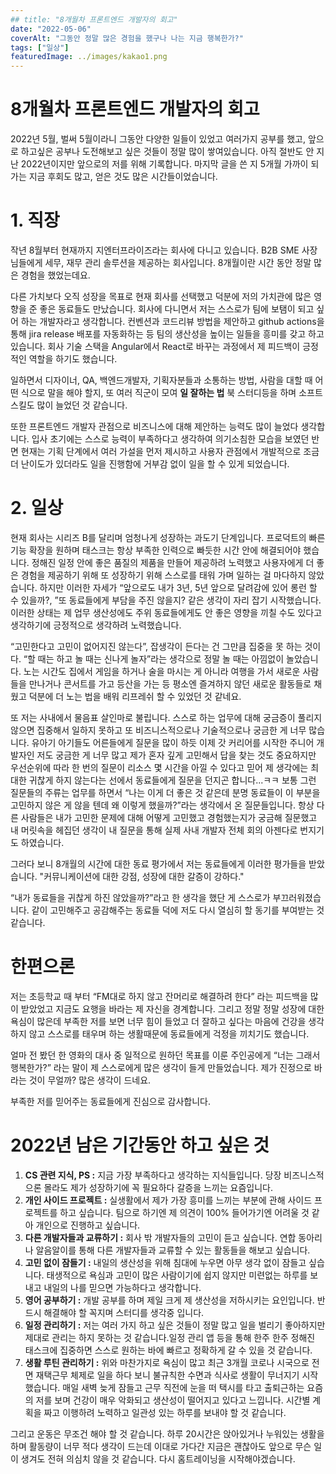 ```yaml
---
## title: "8개월차 프론트엔드 개발자의 회고"
date: "2022-05-06"
coverAlt: "그동안 정말 많은 경험을 했구나 나는 지금 행복한가?"
tags: ["일상"]
featuredImage: ../images/kakao1.png
---
```


# 8개월차 프론트엔드 개발자의 회고

2022년 5월, 벌써 5월이라니 그동안 다양한 일들이 있었고 여러가지 공부를 했고, 앞으로 하고싶은 공부나 도전해보고 싶은 것들이 정말 많이 쌓여있습니다. 아직 절반도 안 지난 2022년이지만 앞으로의 저를 위해 기록합니다. 마지막 글을 쓴 지 5개월 가까이 되가는 지금 후회도 많고, 얻은 것도 많은 시간들이었습니다.

# 1. 직장

작년 8월부터 현재까지 지엔터프라이즈라는 회사에 다니고 있습니다. B2B SME 사장님들에게 세무, 재무 관리 솔루션을 제공하는 회사입니다. 8개월이란 시간 동안 정말 많은 경험을 했었는데요.

다른 가치보다 오직 성장을 목표로 현재 회사를 선택했고 덕분에 저의 가치관에 많은 영향을 준 좋은 동료들도 만났습니다. 회사에 다니면서 저는 스스로가 팀에 보탬이 되고 싶어 하는 개발자라고 생각합니다. 컨벤션과 코드리뷰 방법을 제안하고 github actions을 통해 jira release 배포를 자동화하는 등 팀의 생산성을 높이는 일들을 흥미를 갖고 하고 있습니다. 회사 기술 스택을 Angular에서 React로 바꾸는 과정에서 제 피드백이 긍정적인 역할을 하기도 했습니다.

일하면서 디자이너, QA, 백엔드개발자, 기획자분들과 소통하는 방법, 사람을 대할 때 어떤 식으로 말을 해야 할지, 또 여러 직군이 모여 **일 잘하는 법** 북 스터디등을 하며 소프트 스킬도 많이 늘었던 것 같습니다.

또한 프론트엔드 개발자 관점으로 비즈니스에 대해 제안하는 능력도 많이 늘었다 생각합니다. 입사 초기에는 스스로 능력이 부족하다고 생각하여 의기소침한 모습을 보였던 반면 현재는 기획 단계에서 여러 가설을 먼저 제시하고 사용자 관점에서 개발적으로 조금 더 난이도가 있더라도 일을 진행함에 거부감 없이 일을 할 수 있게 되었습니다.

# 2. 일상

현재 회사는 시리즈 B를 달리며 엄청나게 성장하는 과도기 단계입니다. 프로덕트의 빠른 기능 확장을 원하며 태스크는 항상 부족한 인력으로 빠듯한 시간 안에 해결되어야 했습니다. 정해진 일정 안에 좋은 품질의 제품을 만들어 제공하려 노력했고 사용자에게 더 좋은 경험을 제공하기 위해 또 성장하기 위해 스스로를 태워 가며 일하는 걸 마다하지 않았습니다. 하지만 이러한 자세가 “앞으로도 내가 3년, 5년 앞으로 달려감에 있어 롱런 할 수 있을까?, ”또 동료들에게 부담을 주진 않을지? 같은 생각이 자리 잡기 시작했습니다. 이러한 상태는 제 업무 생산성에도 주위 동료들에게도 안 좋은 영향을 끼칠 수도 있다고 생각하기에 긍정적으로 생각하려 노력했습니다.

“고민한다고 고민이 없어지진 않는다”, 잡생각이 든다는 건 그만큼 집중을 못 하는 것이다. “할 때는 하고 놀 때는 신나게 놀자”라는 생각으로 정말 놀 때는 아낌없이 놀았습니다. 노는 시간도 집에서 게임을 하거나 술을 마시는 게 아니라 여행을 가서 새로운 사람들을 만나거나 콘서트를 가고 등산을 가는 등 평소엔 즐겨하지 않던 새로운 활동들로 채웠고 덕분에 더 노는 법을 배워 리프레쉬 할 수 있었던 것 같네요.

또 저는 사내에서 물음표 살인마로 불립니다. 스스로 하는 업무에 대해 궁금증이 풀리지 않으면 집중해서 일하지 못하고 또 비즈니스적으로나 기술적으로나 궁금한 게 너무 많습니다. 유아기 아기들도 어른들에게 질문을 많이 하듯 이제 갓 커리어를 시작한 주니어 개발자인 저도 궁금한 게 너무 많고 제가 혼자 깊게 고민해서 답을 찾는 것도 중요하지만 우선순위에 따라 한 번의 질문이 리소스 몇 시간을 아낄 수 있다고 믿어 제 생각에는 최대한 귀찮게 하지 않는다는 선에서 동료들에게 질문을 던지곤 합니다...ㅋㅋ 보통 그런 질문들의 주류는 업무를 하면서 “나는 이게 더 좋은 것 같은데 분명 동료들이 이 부분을 고민하지 않은 게 않을 텐데 왜 이렇게 했을까?”라는 생각에서 온 질문들입니다. 항상 다른 사람들은 내가 고민한 문제에 대해 어떻게 고민했고 경험했는지가 궁금해 질문했고 내 머릿속을 헤집던 생각이 내 질문을 통해 실제 사내 개발자 전체 회의 아젠다로 번지기도 하였습니다. 

그러다 보니 8개월의 시간에 대한 동료 평가에서 저는 동료들에게 이러한 평가들을 받았습니다. "커뮤니케이션에 대한 강점, 성장에 대한 갈증이 강하다."

“내가 동료들을 귀찮게 하진 않았을까?”라고 한 생각을 했단 게 스스로가 부끄러워졌습니다. 같이 고민해주고 공감해주는 동료들 덕에 저도 다시 열심히 할 동기를 부여받는 것 같습니다.

# 한편으론

저는 초등학교 때 부터 “FM대로 하지 않고 잔머리로 해결하려 한다” 라는 피드백을 많이 받았었고 지금도 요행을 바라는 제 자신을 경계합니다. 그리고 정말 정말 성장에 대한 욕심이 많은데 부족한 저를 보면 너무 힘이 들었고 더 잘하고 싶다는 마음에 건강을 생각하지 않고 스스로를 태우며 하는 생활때문에 동료들에게 걱정을 끼치기도 했습니다.

얼마 전 봤던 한 영화의 대사 중 일적으로 원하던 목표를 이룬 주인공에게 “너는 그래서 행복한가?” 라는 말이 제 스스로에게 많은 생각이 들게 만들었습니다. 제가 진정으로 바라는 것이 무얼까? 많은 생각이 드네요.

부족한 저를 믿어주는 동료들에게 진심으로 감사합니다.

# 2022년 남은 기간동안 하고 싶은 것

1. **CS 관련 지식, PS :** 지금 가장 부족하다고 생각하는 지식들입니다. 당장 비즈니스적으론 몰라도 제가 성장하기에 꼭 필요하다 갈증을 느끼는 요즘입니다.
2. **개인 사이드 프로젝트 :** 실생활에서 제가 가장 흥미를 느끼는 부분에 관해 사이드 프로젝트를 하고 싶습니다. 팀으로 하기엔 제 의견이 100% 들어가기엔 어려울 것 같아 개인으로 진행하고 싶습니다.
3. **다른 개발자들과 교류하기 :** 회사 밖 개발자들의 고민이 듣고 싶습니다. 연합 동아리나 알음알이를 통해 다른 개발자들과 교류할 수 있는 활동들을 해보고 싶습니다.
4. **고민 없이 잠들기 :** 내일의 생산성을 위해 침대에 누우면 아무 생각 없이 잠들고 싶습니다. 태생적으로 욕심과 고민이 많은 사람이기에 쉽지 않지만 미련없는 하루를 보내고 내일의 나를 믿으면 가능하다고 생각합니다.
5. **영어 공부하기 :** 개발 공부를 하며 제일 크게 제 생산성을 저하시키는 요인입니다. 반드시 해결해야 할 꼭지며 스터디를 생각중 입니다.
6. **일정 관리하기 :** 저는 여러 가지 하고 싶은 것들이 정말 많고 일을 벌리기 좋아하지만 제대로 관리는 하지 못하는 것 같습니다.일정 관리 앱 등을 통해 한주 한주 정해진 태스크에 집중하면 스스로 원하는 바에 빠르고 정확하게 갈 수 있을 것 같습니다.
7. **생활 루틴 관리하기 :** 위와 마찬가지로 욕심이 많고 최근 3개월 코로나 시국으로 전면 재택근무 체제로 일을 하다 보니 불규칙한 수면과 식사로 생활이 무너지기 시작했습니다. 매일 새벽 늦게 잠들고 근무 직전에 눈을 떠 택시를 타고 출퇴근하는 요즘의 저를 보며 건강이 매우 악화되고 생산성이 떨어지고 있다고 느낍니다. 시간별 계획을 짜고 이행하려 노력하고 일관성 있는 하루를 보내야 할 것 같습니다.

그리고 운동은 무조건 해야 할 것 같습니다. 하루 20시간은 앉아있거나 누워있는 생활을 하며 활동량이 너무 적다 생각이 드는데 이대로 가다간 지금은 괜찮아도 앞으로 무슨 일이 생겨도 전혀 의심치 않을 것 같습니다. 다시 홈트레이닝을 시작해야겠습니다.